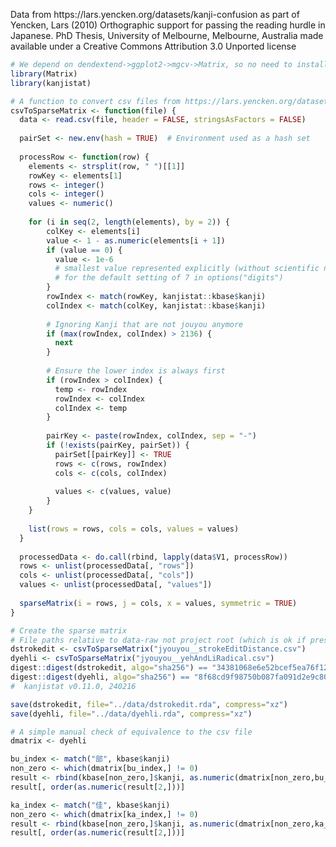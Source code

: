 Data from https://lars.yencken.org/datasets/kanji-confusion
as part of
Yencken, Lars (2010) Orthographic support for passing the reading hurdle in Japanese. PhD Thesis, University of Melbourne, Melbourne, Australia
made available under a Creative Commons Attribution 3.0 Unported license

```r
# We depend on dendextend->ggplot2->mgcv->Matrix, so no need to install.
library(Matrix)
library(kanjistat)
```

```r
# A function to convert csv files from https://lars.yencken.org/datasets/kanji-confusion
csvToSparseMatrix <- function(file) {
  data <- read.csv(file, header = FALSE, stringsAsFactors = FALSE)
  
  pairSet <- new.env(hash = TRUE)  # Environment used as a hash set
  
  processRow <- function(row) {
    elements <- strsplit(row, " ")[[1]]
    rowKey <- elements[1]
    rows <- integer()
    cols <- integer()
    values <- numeric()
    
    for (i in seq(2, length(elements), by = 2)) {
        colKey <- elements[i]
        value <- 1 - as.numeric(elements[i + 1])
        if (value == 0) {
          value <- 1e-6 
          # smallest value represented explicitly (without scientific notation)
          # for the default setting of 7 in options("digits")
        }
        rowIndex <- match(rowKey, kanjistat::kbase$kanji)
        colIndex <- match(colKey, kanjistat::kbase$kanji)
        
        # Ignoring Kanji that are not jouyou anymore 
        if (max(rowIndex, colIndex) > 2136) { 
          next
        }
        
        # Ensure the lower index is always first
        if (rowIndex > colIndex) {
          temp <- rowIndex
          rowIndex <- colIndex
          colIndex <- temp
        }
        
        pairKey <- paste(rowIndex, colIndex, sep = "-")
        if (!exists(pairKey, pairSet)) {
          pairSet[[pairKey]] <- TRUE
          rows <- c(rows, rowIndex)
          cols <- c(cols, colIndex)
          
          values <- c(values, value)
        }
    }
    
    list(rows = rows, cols = cols, values = values)
  }
  
  processedData <- do.call(rbind, lapply(data$V1, processRow))
  rows <- unlist(processedData[, "rows"])
  cols <- unlist(processedData[, "cols"])
  values <- unlist(processedData[, "values"])
  
  sparseMatrix(i = rows, j = cols, x = values, symmetric = TRUE)
}

# Create the sparse matrix
# File paths relative to data-raw not project root (which is ok if present file was double-clicked)
dstrokedit <- csvToSparseMatrix("jyouyou__strokeEditDistance.csv")
dyehli <- csvToSparseMatrix("jyouyou__yehAndLiRadical.csv")
digest::digest(dstrokedit, algo="sha256") == "34381068e6e52bcef5ea76f121910556e37a51f37072b056437be1a42d58fcc7"
digest::digest(dyehli, algo="sha256") == "8f68cd9f98750b087fa091d2e9c80abe5dbbd101e4f8d7cf0dab22c26e0a8520"
#  kanjistat v0.11.0, 240216 

save(dstrokedit, file="../data/dstrokedit.rda", compress="xz")
save(dyehli, file="../data/dyehli.rda", compress="xz")   

```

```r
# A simple manual check of equivalence to the csv file
dmatrix <- dyehli

bu_index <- match("部", kbase$kanji)
non_zero <- which(dmatrix[bu_index,] != 0)
result <- rbind(kbase[non_zero,]$kanji, as.numeric(dmatrix[non_zero,bu_index]))
result[, order(as.numeric(result[2,]))]

ka_index <- match("佳", kbase$kanji)
non_zero <- which(dmatrix[ka_index,] != 0)
result <- rbind(kbase[non_zero,]$kanji, as.numeric(dmatrix[non_zero,ka_index]))
result[, order(as.numeric(result[2,]))]
```

















